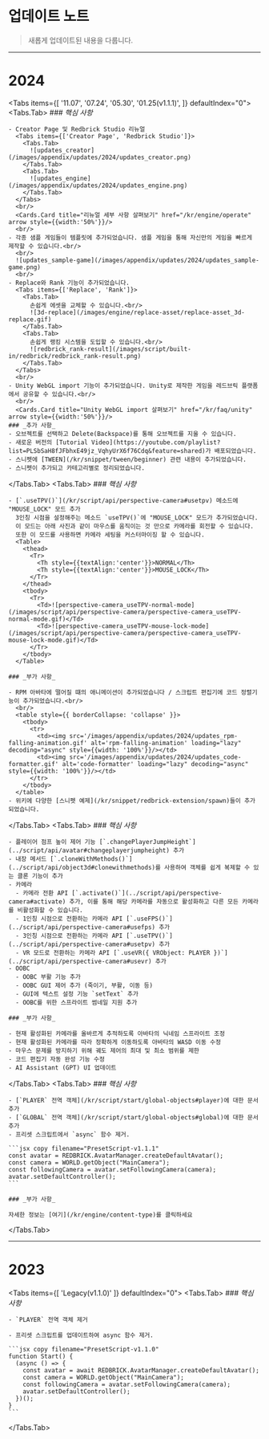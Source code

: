 
# 업데이트 노트

> 새롭게 업데이트된 내용을 다룹니다.

---

# 2024
<Tabs items={[
  '11.07',
  '07.24',
  '05.30',
  '01.25(v1.1.1)',
]} defaultIndex="0">
  <Tabs.Tab>
    ### _핵심 사항_

    - Creator Page 및 Redbrick Studio 리뉴얼
      <Tabs items={['Creator Page', 'Redbrick Studio']}>
        <Tabs.Tab>
          ![updates_creator](/images/appendix/updates/2024/updates_creator.png)
        </Tabs.Tab>
        <Tabs.Tab>
          ![updates_engine](/images/appendix/updates/2024/updates_engine.png)
        </Tabs.Tab>
      </Tabs>
      <br/>
      <Cards.Card title="리뉴얼 세부 사항 살펴보기" href="/kr/engine/operate" arrow style={{width:'50%'}}/>
      <br/>
    - 각종 샘플 게임들이 템플릿에 추가되었습니다. 샘플 게임을 통해 자신만의 게임을 빠르게 제작할 수 있습니다.<br/>
      <br/>
      ![updates_sample-game](/images/appendix/updates/2024/updates_sample-game.png)
      <br/>
    - Replace와 Rank 기능이 추가되었습니다.
      <Tabs items={['Replace', 'Rank']}>
        <Tabs.Tab>
          손쉽게 에셋을 교체할 수 있습니다.<br/>
          ![3d-replace](/images/engine/replace-asset/replace-asset_3d-replace.gif)
        </Tabs.Tab>
        <Tabs.Tab>
          손쉽게 랭킹 시스템을 도입할 수 있습니다.<br/>
          ![redbrick_rank-result](/images/script/built-in/redbrick/redbrick_rank-result.png)
        </Tabs.Tab>
      </Tabs>
      <br/>
    - Unity WebGL import 기능이 추가되었습니다. Unity로 제작한 게임을 레드브릭 플랫폼에서 공유할 수 있습니다.<br/>
      <br/>
      <Cards.Card title="Unity WebGL import 살펴보기" href="/kr/faq/unity" arrow style={{width:'50%'}}/>
    ### _추가 사항_
    - 오브젝트를 선택하고 Delete(Backspace)를 통해 오브젝트를 지울 수 있습니다.
    - 새로운 버전의 [Tutorial Video](https://youtube.com/playlist?list=PLSbSaH8fJFbhxE49jz_VqhyUrX6f76Cdq&feature=shared)가 배포되었습니다.
    - 스니펫에 [TWEEN](/kr/snippet/tween/beginner) 관련 내용이 추가되었습니다.
    - 스니펫이 추가되고 카테고리별로 정리되었습니다.
  </Tabs.Tab>
  <Tabs.Tab>
    ### _핵심 사항_

    - [`.useTPV()`](/kr/script/api/perspective-camera#usetpv) 메소드에 "MOUSE_LOCK" 모드 추가  
      3인칭 시점을 설정해주는 메소드 `useTPV()`에 "MOUSE_LOCK" 모드가 추가되었습니다.  
      이 모드는 아래 사진과 같이 마우스를 움직이는 것 만으로 카메라를 회전할 수 있습니다.  
      또한 이 모드를 사용하면 카메라 세팅을 커스터마이징 할 수 있습니다.
      <Table>
        <thead>
          <Tr>
            <Th style={{textAlign:'center'}}>NORMAL</Th>
            <Th style={{textAlign:'center'}}>MOUSE_LOCK</Th>
          </Tr>
        </thead>
        <tbody>
          <Tr>
            <Td>![perspective-camera_useTPV-normal-mode](/images/script/api/perspective-camera/perspective-camera_useTPV-normal-mode.gif)</Td>
            <Td>![perspective-camera_useTPV-mouse-lock-mode](/images/script/api/perspective-camera/perspective-camera_useTPV-mouse-lock-mode.gif)</Td>
          </Tr>
        </tbody>
      </Table>

    ### _부가 사항_

    - RPM 아바타에 떨어질 떄의 애니메이션이 추가되었습니다 / 스크립트 편집기에 코드 정렬기능이 추가되었습니다.<br/>
      <br/>
      <table style={{ borderCollapse: 'collapse' }}>
        <tbody>
          <tr>
            <td><img src='/images/appendix/updates/2024/updates_rpm-falling-animation.gif' alt='rpm-falling-animation' loading="lazy" decoding="async" style={{width: '100%'}}/></td>
            <td><img src='/images/appendix/updates/2024/updates_code-formatter.gif' alt='code-formatter' loading="lazy" decoding="async" style={{width: '100%'}}/></td>
          </tr>
        </tbody>
      </table>
    - 위키에 다양한 [스니펫 예제](/kr/snippet/redbrick-extension/spawn)들이 추가되었습니다.
  </Tabs.Tab>
  <Tabs.Tab>
    ### _핵심 사항_

    - 플레이어 점프 높이 제어 기능 [`.changePlayerJumpHeight`](../script/api/avatar#changeplayerjumpheight) 추가
    - 내장 메서드 [`.cloneWithMethods()`](../script/api/object3d#clonewithmethods)를 사용하여 객체를 쉽게 복제할 수 있는 클론 기능이 추가
    - 카메라
      - 카메라 전환 API [`.activate()`](../script/api/perspective-camera#activate) 추가, 이를 통해 해당 카메라를 자동으로 활성화하고 다른 모든 카메라를 비활성화할 수 있습니다.
      - 1인칭 시점으로 전환하는 카메라 API [`.useFPS()`](../script/api/perspective-camera#usefps) 추가
      - 3인칭 시점으로 전환하는 카메라 API [`.useTPV()`](../script/api/perspective-camera#usetpv) 추가
      - VR 모드로 전환하는 카메라 API [`.useVR({ VRObject: PLAYER })`](../script/api/perspective-camera#usevr) 추가
    - OOBC
      - OOBC 부활 기능 추가
      - OOBC GUI 제어 추가 (죽이기, 부활, 이동 등)
      - GUI에 텍스트 설정 기능 `setText` 추가
      - OOBC를 위한 스프라이트 썸네일 지원 추가

    ### _부가 사항_

    - 현재 활성화된 카메라를 올바르게 추적하도록 아바타의 닉네임 스프라이트 조정
    - 현재 활성화된 카메라를 따라 정확하게 이동하도록 아바타의 WASD 이동 수정
    - 마우스 문제를 방지하기 위해 궤도 제어의 최대 및 최소 범위를 제한
    - 코드 편집기 자동 완성 기능 수정
    - AI Assistant (GPT) UI 업데이트
  </Tabs.Tab>
  <Tabs.Tab>
    ### _핵심 사항_

    - [`PLAYER` 전역 객체](/kr/script/start/global-objects#player)에 대한 문서 추가
    - [`GLOBAL` 전역 객체](/kr/script/start/global-objects#global)에 대한 문서 추가
    - 프리셋 스크립트에서 `async` 함수 제거.

    ```jsx copy filename="PresetScript-v1.1.1"
    const avatar = REDBRICK.AvatarManager.createDefaultAvatar();
    const camera = WORLD.getObject("MainCamera");
    const followingCamera = avatar.setFollowingCamera(camera);
    avatar.setDefaultController();
    ```

    ### _부가 사항_

    자세한 정보는 [여기](/kr/engine/content-type)를 클릭하세요
  </Tabs.Tab>
</Tabs>

---

# 2023

<Tabs items={[ 'Legacy(v1.1.0)' ]} defaultIndex="0">
  <Tabs.Tab>
    ### _핵심 사항_

    - `PLAYER` 전역 객체 제거

    - 프리셋 스크립트를 업데이트하여 async 함수 제거.

    ```jsx copy filename="PresetScript-v1.1.0"
    function Start() {
      (async () => {
        const avatar = await REDBRICK.AvatarManager.createDefaultAvatar();
        const camera = WORLD.getObject("MainCamera");
        const followingCamera = avatar.setFollowingCamera(camera);
        avatar.setDefaultController();
      })();
    }
    ```
  </Tabs.Tab>
</Tabs>